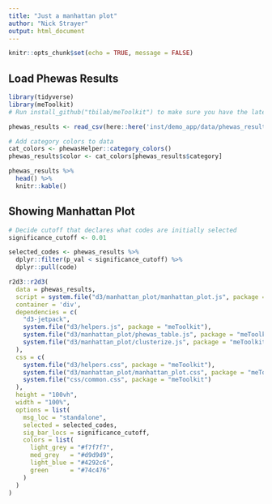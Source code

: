 ```yaml
---
title: "Just a manhattan plot"
author: "Nick Strayer"
output: html_document
---
```


```r
knitr::opts_chunk$set(echo = TRUE, message = FALSE)
```

## Load Phewas Results

```r
library(tidyverse)
library(meToolkit)
# Run install_github("tbilab/meToolkit") to make sure you have the latest version

phewas_results <- read_csv(here::here('inst/demo_app/data/phewas_results.csv'))

# Add category colors to data
cat_colors <- phewasHelper::category_colors()
phewas_results$color <- cat_colors[phewas_results$category]

phewas_results %>% 
  head() %>% 
  knitr::kable()
```


## Showing Manhattan Plot

```r
# Decide cutoff that declares what codes are initially selected
significance_cutoff <- 0.01

selected_codes <- phewas_results %>%
  dplyr::filter(p_val < significance_cutoff) %>%
  dplyr::pull(code)

r2d3::r2d3(
  data = phewas_results,
  script = system.file("d3/manhattan_plot/manhattan_plot.js", package = "meToolkit"),
  container = 'div',
  dependencies = c(
    "d3-jetpack",
    system.file("d3/helpers.js", package = "meToolkit"),
    system.file("d3/manhattan_plot/phewas_table.js", package = "meToolkit"),
    system.file("d3/manhattan_plot/clusterize.js", package = "meToolkit")
  ),
  css = c(
    system.file("d3/helpers.css", package = "meToolkit"),
    system.file("d3/manhattan_plot/manhattan_plot.css", package = "meToolkit"),
    system.file("css/common.css", package = "meToolkit")
  ),
  height = "100vh",
  width = "100%",
  options = list(
    msg_loc = "standalone",
    selected = selected_codes,
    sig_bar_locs = significance_cutoff,
    colors = list(
      light_grey = "#f7f7f7",
      med_grey   = "#d9d9d9",
      light_blue = "#4292c6",
      green      = "#74c476"
    )
  )
)
```
